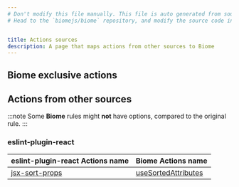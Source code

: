 ```yaml
---
# Don't modify this file manually. This file is auto generated from source, and you will lose your changes next time the website is built.
# Head to the `biomejs/biome` repository, and modify the source code in there.


title: Actions sources
description: A page that maps actions from other sources to Biome
---
```

    
## Biome exclusive actions
## Actions from other sources
:::note
Some **Biome** rules might **not** have options, compared to the original rule.
:::
### eslint-plugin-react
| eslint-plugin-react Actions name | Biome Actions name |
| ---- | ---- |
| [jsx-sort-props](https://github.com/jsx-eslint/eslint-plugin-react/blob/master/docs/rules/jsx-sort-props.md) |[useSortedAttributes](/assist/actions/use-sorted-attributes) |
